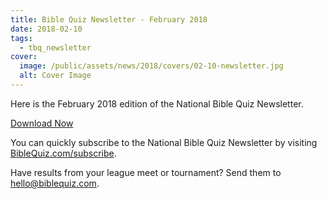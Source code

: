```yaml
---
title: Bible Quiz Newsletter - February 2018
date: 2018-02-10
tags:
  - tbq_newsletter
cover:
  image: /public/assets/news/2018/covers/02-10-newsletter.jpg
  alt: Cover Image
---
```


Here is the February 2018 edition of the National Bible Quiz Newsletter.

<a href="/assets/news/2018/02-newsletter.pdf" class="btn btn-primary">Download Now</a>

You can quickly subscribe to the National Bible Quiz Newsletter by visiting [BibleQuiz.com/subscribe](/subscribe).

Have results from your league meet or tournament? Send them to [hello@biblequiz.com](mailto:hello@biblequiz.com).
